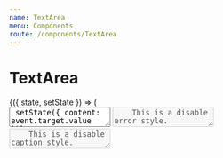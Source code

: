 ```yaml
---
name: TextArea
menu: Components
route: /components/TextArea
---
```



# TextArea

<Playground>
  <State initial={{ 
      content: `Lorem Ipsum is simply dummy text of the printing and typesetting industry. Lorem Ipsum has been the industry's standard dummy text ever since the 1500s, when an unknown printer took a galley of type and scrambled it to make a type specimen book. It has survived not only five centuries, but also the leap into electronic typesetting, remaining essentially unchanged. It was popularised in the 1960s with the release of Letraset sheets containing Lorem Ipsum passages, and more recently with desktop publishing software like Aldus PageMaker including versions of Lorem Ipsum.`}}>
    {({ state, setState }) => (
      <div>
        <FormGroup
          htmlFor="field1"
          label="Label"
          helpLabel="help label"
          tooltip="Lorem ipsum"
          helpText="Lorem ipsum dolor sit amet"
        >
          <TextArea
            value={state.content}
            autoHeight={true}
            maxRow={8}
            rows={8}
            placeholder={'Where does it come from?'}
            onChange={(event) => setState({ content: event.target.value })}
        />
        </FormGroup>
      </div>
    )}
  </State>
</Playground>

## Props

<Props of={TextArea} />

## rows

<Playground>
  <State initial={{ content: ``}}>
    {({ state, setState }) => (
      <div>
          <TextArea
            value={state.content}
            rows={1}
            placeholder={'Where does it come from?'}
            onChange={(event) => setState({ content: event.target.value })}
        />
      </div>
    )}
  </State>
</Playground>

## autoHeight

<Playground>
  <State initial={{ content: ``}}>
    {({ state, setState }) => (
      <div>
          <TextArea
            value={state.content}
            rows={3}
            autoHeight={true}
            placeholder={'Where does it come from?'}
            onChange={(event) => setState({ content: event.target.value })}
        />
      </div>
    )}
  </State>
</Playground>

## autoHeight and maxRow

<Playground>
  <State initial={{ content: ``}}>
    {({ state, setState }) => (
      <div>
          <TextArea
            value={state.content}
            rows={3}
            autoHeight={true}
            maxRow={8}
            placeholder={'Where does it come from?'}
            onChange={(event) => setState({ content: event.target.value })}
        />
      </div>
    )}
  </State>
</Playground>

## error

<Playground>
  <State initial={{ content: ``}}>
    {({ state, setState }) => (
      <div>
          <TextArea
            error
            value={state.content}
            placeholder={'Where does it come from?'}
            onChange={(event) => setState({ content: event.target.value })}
        />
      </div>
    )}
  </State>
</Playground>

## disabled

<Playground>
  <TextArea disabled>This is a disable style.</TextArea>
  <TextArea error disabled>
    This is a disable error style.
  </TextArea>
  <TextArea caption disabled>
    This is a disable caption style.
  </TextArea>
</Playground>

